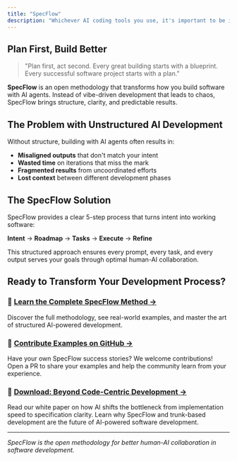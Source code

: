 ```yaml
---
title: "SpecFlow"
description: "Whichever AI coding tools you use, it's important to be intentional about what you're building."
---
```


## Plan First, Build Better

> "Plan first, act second. Every great building starts with a blueprint. Every successful software project starts with a plan."

**SpecFlow** is an open methodology that transforms how you build software with AI agents. Instead of vibe-driven development that leads to chaos, SpecFlow brings structure, clarity, and predictable results.

## The Problem with Unstructured AI Development

Without structure, building with AI agents often results in:
- **Misaligned outputs** that don't match your intent
- **Wasted time** on iterations that miss the mark  
- **Fragmented results** from uncoordinated efforts
- **Lost context** between different development phases

## The SpecFlow Solution

SpecFlow provides a clear 5-step process that turns intent into working software:

**Intent** → **Roadmap** → **Tasks** → **Execute** → **Refine**

This structured approach ensures every prompt, every task, and every output serves your goals through optimal human-AI collaboration.

## Ready to Transform Your Development Process?

### 🚀 **[Learn the Complete SpecFlow Method →](https://www.specflow.com/)**

Discover the full methodology, see real-world examples, and master the art of structured AI-powered development.

### 🤝 **[Contribute Examples on GitHub →](https://github.com/specstoryai/specflow)**

Have your own SpecFlow success stories? We welcome contributions! Open a PR to share your examples and help the community learn from your experience.

### 📄 **[Download: Beyond Code-Centric Development →](https://specstory.com/whitepapers/beyond-code-centric-specstory-2025.pdf)**

Read our white paper on how AI shifts the bottleneck from implementation speed to specification clarity. Learn why SpecFlow and trunk-based development are the future of AI-powered software development.

---

*SpecFlow is the open methodology for better human-AI collaboration in software development.*